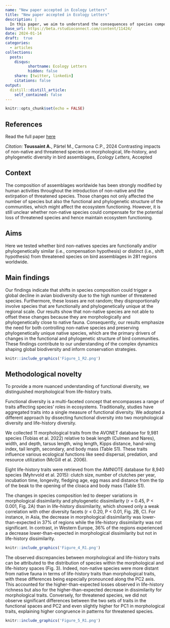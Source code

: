 ```yaml
---
name: "New paper accepted in Ecology Letters"
title: "New paper accepted in Ecology Letters"
description: |
  In this paper, we aim to understand the consequences of species composition changes on the functional and phylogenetic diversity of birds across the world
base_url: https://beta.rstudioconnect.com/content/11424/
date: 2024-01-14
draft:  true
categories:
  - articles
collections:
  posts:
    disqus: 
          shortname: Ecology Letters
          hidden: false
    share: [twitter, linkedin]
    citations: false
output:
  distill::distill_article:
    self_contained: false
---
```


```r
knitr::opts_chunk$set(echo = FALSE)
```

## References

Read the full paper <a href="" target="_blank">here</a>

_Citation:_ **Toussaint A.**, Pärtel M., Carmona C.P., 2024 Contrasting impacts of
non-native and threatened species on morphological, life-history, and
phylogenetic diversity in bird assemblages, *Ecology Letters*, Accepted

## Context

The composition of assemblages worldwide has been strongly modified by human activities throughout the introduction of non-native and the extirpation of threatened species. Those changes not only affected the number of species but also the functional and phylogenetic structure of the communities, which might affect the ecosystem functioning. However, it is still unclear whether non-native species could compensate for the potential loss of threatened species and hence maintain ecosystem functioning.

## Aims

Here we tested whether bird non-natives species are functionally and/or phylogenetically similar (i.e., compensation hypothesis) or distinct (i.e., shift hypothesis) from threatened species on bird assemblages in 281 regions worldwide.

## Main findings

Our findings indicate that shifts in species composition could trigger a global decline in avian biodiversity due to the high number of threatened species. Furthermore, these losses are not random; they disproportionally involve species that are functionally and phylogenetically unique at the regional scale. Our results show that non-native species are not able to offset these changes because they are morphologically and phylogenetically close to native fauna. Consequently, our results emphasize the need for both controlling non-native species and preserving phylogenetically unique native species, which are the primary drivers of changes in the functional and phylogenetic structure of bird communities. These findings contribute to our understanding of the complex dynamics shaping global biodiversity and inform conservation strategies.

```r
knitr::include_graphics('Figure_1_R2.png')
```

## Methodological novelty

To provide a more nuanced understanding of functional diversity, we distinguished morphological from life-history traits.

Functional diversity is a multi-faceted concept that encompasses a range of traits affecting species' roles in ecosystems. Traditionally, studies have aggregated traits into a single measure of functional diversity. We adopted a different approach by dissecting functional diversity into two morphological diversity and life-history diversity. 

We collected 11 morphological traits from the AVONET database for 9,981 species (Tobias et al. 2022) relative to beak length (Culmen and Nares), width, and depth, tarsus length, wing length, Kipps distance, hand-wing index, tail length, secondary, and body mass (Table S1). These traits influence various ecological functions like seed dispersal, predation, and resource utilization (McGill et al. 2006).

Eight life-history traits were retrieved from the AMNIOTE database for 8,940 species (Myhrvold et al. 2015): clutch size, number of clutches per year, incubation time, longevity, fledging age, egg mass and distance from the tip of the beak to the opening of the cloaca and body mass (Table S1).

The changes in species composition led to deeper variations in morphological dissimilarity and phylogenetic dissimilarity (r = 0.45, P < 0.001, Fig. 2A) than in life-history dissimilarity, which showed only a weak correlation with other diversity facets (r < 0.20, P < 0.01, Fig. 2B, C). For instance, in Asia, the decrease in morphological dissimilarity was lower-than-expected in 37% of regions while the life-history dissimilarity was not significant. In contrast, in Western Europe, 36% of the regions experienced a decrease lower-than-expected in morphological dissimilarity but not in life-history dissimilarity.

```r
knitr::include_graphics('Figure_4_R1.png')
```

The observed discrepancies between morphological and life-history traits can be attributed to the distribution of species within the morphological and life-history spaces (Fig. 3). Indeed, non-native species were more distant from native fauna in terms of life-history traits than morphological traits, with these differences being especially pronounced along the PC2 axis. This accounted for the higher-than-expected losses observed in life-history richness but also for the higher-than-expected decrease in dissimilarity for morphological traits. Conversely, for threatened species, we did not observe significant differences between the two sets of traits in the functional spaces and PC2 and even slightly higher for PC1 in morphological traits, explaining higher congruence in patterns for threatened species.

```r
knitr::include_graphics('Figure_5_R1.png')
```